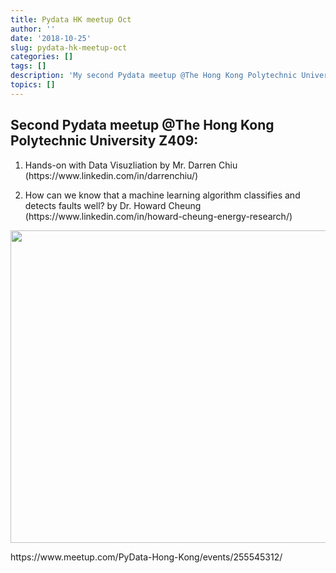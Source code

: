 ```yaml
---
title: Pydata HK meetup Oct
author: ''
date: '2018-10-25'
slug: pydata-hk-meetup-oct
categories: []
tags: []
description: 'My second Pydata meetup @The Hong Kong Polytechnic University'
topics: []
---
```


## Second Pydata meetup @The Hong Kong Polytechnic University Z409:

1. Hands-on with Data Visuzliation by Mr. Darren Chiu (https://www.linkedin.com/in/darrenchiu/)

2. How can we know that a machine learning algorithm classifies and detects faults well? by Dr. Howard Cheung (https://www.linkedin.com/in/howard-cheung-energy-research/)



![](/post\pydata-hk-meetup-oct/IMG_1239.jpg){width=730px height=500px}

https://www.meetup.com/PyData-Hong-Kong/events/255545312/

